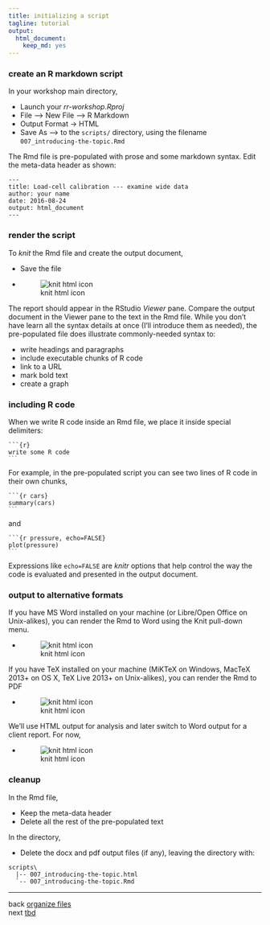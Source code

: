 ```yaml
---
title: initializing a script
tagline: tutorial
output:
  html_document:
    keep_md: yes
---
```



### create an R markdown script 

In your workshop main directory, 

- Launch your *rr-workshop.Rproj* 
- File --> New File --> R Markdown 
- Output Format -> HTML 
- Save As --> to the `scripts/` directory, using the filename  `007_introducing-the-topic.Rmd` 

The Rmd file is pre-populated with prose and some markdown syntax. Edit the meta-data header as shown:

```
---
title: Load-cell calibration --- examine wide data
author: your name
date: 2016-08-24
output: html_document
---
```



### render the script 

To *knit* the Rmd file and create the output document, 

- Save the file 
- ![knit html icon](../resources/images/knit-html-icon.png) 

The report should appear in the RStudio *Viewer* pane. Compare the output document in the Viewer pane to  the text in the Rmd file. While you don't have learn all the syntax details at once (I'll introduce them as needed), the pre-populated file does illustrate commonly-needed syntax to:  

- write headings and paragraphs 
- include executable chunks of R code 
- link to a URL 
- mark bold text  
- create a graph 



### including R code 

When we write R code inside an Rmd file, we place it inside special delimiters: 

<pre class="r"><code>```{r}
write some R code
<code>```</code>
</code></pre>

For example, in the pre-populated script you can see two lines of R code in their own chunks, 

<pre class="r"><code>```{r cars}
summary(cars)
<code>```</code>
</code></pre>

and 

<pre class="r"><code>```{r pressure, echo=FALSE}
plot(pressure)
<code>```</code>
</code></pre>

Expressions like `echo=FALSE` are *knitr* options that help control the way the code is evaluated and presented in the output document. 




### output to alternative formats 

If you have MS Word installed on your machine (or Libre/Open Office on Unix-alikes), you can render the Rmd to Word using the Knit pull-down menu.

- ![knit html icon](../resources/images/knit-word-icon.png) 

If you have TeX installed on your machine (MiKTeX on Windows, MacTeX 2013+ on OS X, TeX Live 2013+ on Unix-alikes), you can render the Rmd to PDF 

- ![knit html icon](../resources/images/knit-pdf-icon.png) 

We'll use HTML output for analysis and later switch to Word output for a client report. For now, 

- ![knit html icon](../resources/images/knit-html-icon.png) 




### cleanup  

In the Rmd file, 

- Keep the meta-data header 
- Delete all the rest of the pre-populated text

In the directory, 

- Delete the docx and pdf output files (if any), leaving the directory with: 

```
scripts\
  |-- 007_introducing-the-topic.html 
  `-- 007_introducing-the-topic.Rmd 
```






















<!--
*Save and Knit* anytime you want to see how your changes appear in the output. Remember, this is not a WYSIWYG environment---until you knit it, you won't see it. We could call it WYKIWYS (What You *Knit* Is What You *See*). 









We can dispense with the default prose. In the Rmd file, 

- Delete everything below the YAML header 
- Save and Knit 

-->




--- 
back [organize files](004_organize-files.html)<br> 
next [tbd](tbd.html)





